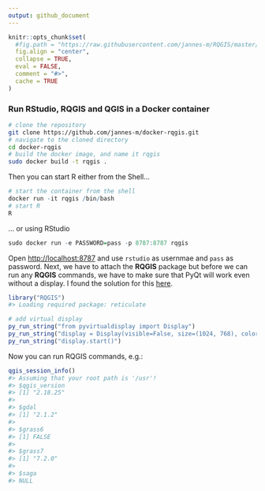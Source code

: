 ```yaml
---
output: github_document
---
```


<!-- README.md is generated from README.Rmd. Please edit that file -->

```r
knitr::opts_chunk$set(
  #fig.path = "https://raw.githubusercontent.com/jannes-m/RQGIS/master/figures/",
  fig.align = "center",
  collapse = TRUE,
  eval = FALSE,
  comment = "#>",
  cache = TRUE
)
```

### Run RStudio, RQGIS and QGIS in a Docker container

```sh
# clone the repository
git clone https://github.com/jannes-m/docker-rqgis.git
# navigate to the cloned directory
cd docker-rqgis
# build the docker image, and name it rqgis
sudo docker build -t rqgis .  
```

Then you can start R either from the Shell...

```r
# start the container from the shell
docker run -it rqgis /bin/bash
# start R
R
```

... or using RStudio


```r
sudo docker run -e PASSWORD=pass -p 8787:8787 rqgis
```

Open [http://localhost:8787](http://localhost:8787) and use `rstudio` as usernmae and `pass` as password.
Next, we have to attach the **RQGIS** package but before we can run any **RQGIS** commands, we have to make sure that PyQt will work even without a display.
I found the solution for this [here](https://stackoverflow.com/questions/12462796/running-a-pyqt4-script-without-a-display).

```r
library("RQGIS")
#> Loading required package: reticulate

# add virtual display
py_run_string("from pyvirtualdisplay import Display")
py_run_string("display = Display(visible=False, size=(1024, 768), color_depth=24)")
py_run_string("display.start()")
```

Now you can run RQGIS commands, e.g.:

```r
qgis_session_info()
#> Assuming that your root path is '/usr'!
#> $qgis_version
#> [1] "2.18.25"
#> 
#> $gdal
#> [1] "2.1.2"
#> 
#> $grass6
#> [1] FALSE
#> 
#> $grass7
#> [1] "7.2.0"
#> 
#> $saga
#> NULL
```
